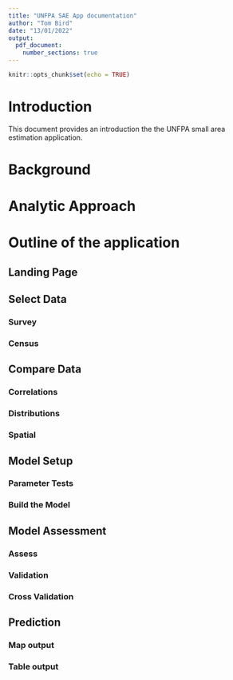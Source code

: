 ```yaml
---
title: "UNFPA SAE App documentation"
author: "Tom Bird"
date: "13/01/2022"
output: 
  pdf_document:
    number_sections: true
---
```


```r
knitr::opts_chunk$set(echo = TRUE)
```

# Introduction

This document provides an introduction the the UNFPA small area estimation application.  

# Background

# Analytic Approach

# Outline of the application

## Landing Page

## Select Data

### Survey

### Census

## Compare Data

### Correlations

### Distributions

### Spatial

## Model Setup

### Parameter Tests

### Build the Model


## Model Assessment

### Assess

### Validation

### Cross Validation


## Prediction

### Map output

### Table output




